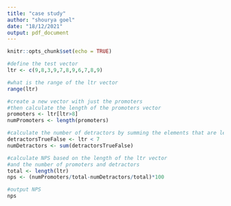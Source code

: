 ```yaml
---
title: "case study"
author: "shourya goel"
date: "18/12/2021"
output: pdf_document
---
```


```r
knitr::opts_chunk$set(echo = TRUE)
```

```r
#define the test vector
ltr <- c(9,8,3,9,7,8,9,6,7,8,9)

#what is the range of the ltr vector
range(ltr)

#create a new vector with just the promoters
#then calculate the length of the promoters vector
promoters <- ltr[ltr>8]
numPromoters <- length(promoters)

#calculate the number of detractors by summing the elements that are less than 7
detractorsTrueFalse <- ltr < 7
numDetractors <- sum(detractorsTrueFalse)

#calculate NPS based on the length of the ltr vector
#and the number of promoters and detractors
total <- length(ltr)
nps <- (numPromoters/total-numDetractors/total)*100

#output NPS
nps
```

